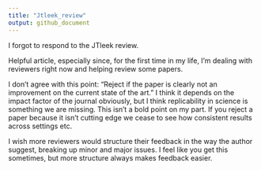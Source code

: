 ```yaml
---
title: "Jtleek_review"
output: github_document
---
```


I forgot to respond to the JTleek review.

Helpful article, especially since, for the first time in my life, I'm dealing with reviewers right now and helping review some papers. 

I don't agree with this point: "Reject if the paper is clearly not an improvement on the current state of the art." I think it depends on the impact factor of  the journal obviously, but I think replicability in science is something we are missing. This isn't a bold point on my part. If you reject a paper because it isn't cutting edge we cease to see how consistent results across settings etc. 

I wish more reviewers would structure their feedback in the way the author suggest, breaking up minor and major issues. I feel like you get this sometimes, but more structure always makes feedback easier. 